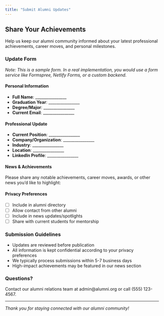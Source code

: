 ---
title: "Submit Alumni Updates"
---

## Share Your Achievements

Help us keep our alumni community informed about your latest professional achievements, career moves, and personal milestones.

### Update Form

*Note: This is a sample form. In a real implementation, you would use a form service like Formspree, Netlify Forms, or a custom backend.*

#### Personal Information

- **Full Name**: ________________
- **Graduation Year**: ________________
- **Degree/Major**: ________________
- **Current Email**: ________________

#### Professional Update

- **Current Position**: ________________
- **Company/Organization**: ________________
- **Industry**: ________________
- **Location**: ________________
- **LinkedIn Profile**: ________________

#### News & Achievements

Please share any notable achievements, career moves, awards, or other news you'd like to highlight:


#### Privacy Preferences

- [ ] Include in alumni directory
- [ ] Allow contact from other alumni
- [ ] Include in news updates/spotlights
- [ ] Share with current students for mentorship

### Submission Guidelines

- Updates are reviewed before publication
- All information is kept confidential according to your privacy preferences
- We typically process submissions within 5-7 business days
- High-impact achievements may be featured in our news section

### Questions?

Contact our alumni relations team at admin@alumni.org or call (555) 123-4567.

---

*Thank you for staying connected with our alumni community!*